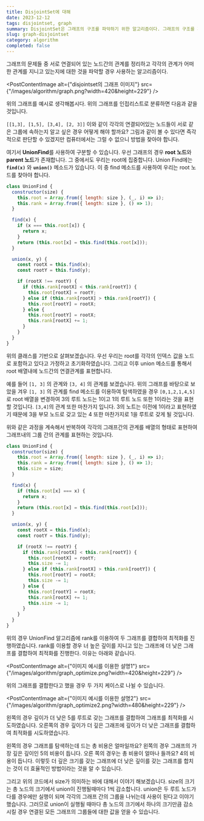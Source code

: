 ```yaml
---
title: DisjointSet에 대해
date: 2023-12-12
tags: disjointset, graph
summary: DisjointSet은 그래프의 구조를 파악하기 위한 알고리즘이다. 그래프의 구조를 파악하기 위해서는 각각의 노드들이 어떠한 관계를 지니고 있는지에 대한 것을 파악해야 한다. 이때 사용하는 알고리즘이 DisjointSet이고 이에 대해서 자세하게 알아보자.
slug: graph-disjointset
category: algorithm
completed: false
---
```


그래프의 문제들 중 서로 연결되어 있는 노드간의 관계를 정리하고 각각의 관계가 어떠한 관계를 지니고 있는지에 대한 것을 파악할 경우 사용하는 알고리즘이다.

<PostContentImage
  alt={"disjointset의 그래프 이미지"}
  src={"/images/algorithm/graph.png?width=420&height=229"}
/>

위의 그래프를 예시로 생각해봅시다. 위의 그래프를 인접리스트로 분류하면 다음과 같을 것입니다.

`[[1,3], [1,5], [3,4], [2, 3]]` 이와 같이 각각의 연결되어있는 노드들이 서로 같은 그룹에 속하는지 알고 싶은 경우 어떻게 해야 할까요? 그림과 같이 볼 수 있다면 즉각적으로 판단할 수 있겠지만 컴퓨터에서는 그럴 수 없으니 방법을 찾아야 합니다.

여기서 **UnionFind**를 사용하여 구분할 수 있습니다. 우선 그래프의 경우 **root 노드**와 **parent 노드**가 존재합니다. 그 중에서도 우리는 root에 집중합니다. Union Find에는 **`find(x)`** 와 **`union()`** 메소드가 있습니다. 이 중 find 메소드를 사용하여 우리는 root 노드를 찾아야 합니다.

```javascript
class UnionFind {
  constructor(size) {
    this.root = Array.from({ length: size }, (_, i) => i);
    this.rank = Array.from({ length: size }, () => 1);
  }

  find(x) {
    if (x === this.root[x]) {
      return x;
    }
    return (this.root[x] = this.find(this.root[x]));
  }

  union(x, y) {
    const rootX = this.find(x);
    const rootY = this.find(y);

    if (rootX !== rootY) {
      if (this.rank[rootX] < this.rank[rootY]) {
        this.root[rootX] = rootY;
      } else if (this.rank[rootX] > this.rank[rootY]) {
        this.root[rootY] = rootX;
      } else {
        this.root[rootY] = rootX;
        this.rank[rootX] += 1;
      }
    }
  }
}
```

위의 클래스를 기반으로 살펴보겠습니다. 우선 우리는 root를 각각의 인덱스 값을 노드로 포함하고 있다고 가정하고 초기화하였습니다. 그리고 이후 union 메소드를 통해서 root 배열내에 노드간의 연결관계를 표현합니다.

예를 들어 `[1, 3]` 의 관계와 `[3, 4]` 의 관계를 보겠습니다. 위의 그래프를 바탕으로 보았을 겨우 `[1, 3]` 의 관계를 find 메소드를 이용하여 탐색하였을 경우 `[0,1,2,1,4,5]`로 root 배열을 변경하여 3의 루트 노드는 1이고 1의 루트 노드 또한 1이라는 것을 표현할 것입니다. `[3,4]`의 관계 또한 마찬가지 입니다. 3의 노트는 이전에 1이라고 표현하였기 때문에 3을 부모 노드로 갖고 있는 4 또한 마찬가지로 1을 루트로 갖게 될 것입니다.

위와 같은 과정을 계속해서 반복하여 각각의 그래프간의 관계를 배열의 형태로 표현하여 그래프내의 그룹 간의 관계를 표현하는 것입니다.

```javascript
class UnionFind {
  constructor(size) {
    this.root = Array.from({ length: size }, (_, i) => i);
    this.rank = Array.from({ length: size }, () => 1);
    this.size = size;
  }

  find(x) {
    if (this.root[x] === x) {
      return x;
    }
    return (this.root[x] = this.find(this.root[x]));
  }

  union(x, y) {
    const rootX = this.find(x);
    const rootY = this.find(y);

    if (rootX !== rootY) {
      if (this.rank[rootX] < this.rank[rootY]) {
        this.root[rootX] = rootY;
        this.size -= 1;
      } else if (this.rank[rootX] > this.rank[rootY]) {
        this.root[rootY] = rootX;
        this.size -= 1;
      } else {
        this.root[rootY] = rootX;
        this.rank[rootX] += 1;
        this.size -= 1;
      }
    }
  }
}
```

위의 경우 UnionFind 알고리즘에 rank를 이용하여 두 그래프를 결합하여 최적화를 진행하였습니다. rank를 이용할 경우 너 높은 깊이를 지니고 있는 그래프에 더 낮은 그래프를 결합하여 최적화를 진행한다. 이유는 아래와 같습니다.

<PostContentImage
  alt={"이미지 예시를 이용한 설명1"}
  src={"/images/algorithm/graph_optimize.png?width=420&height=229"}
/>

위의 그래프를 결합한다고 했을 경우 두 가지 케이스로 나뉠 수 있습니다.

<PostContentImage
  alt={"이미지 예시를 이용한 설명2"}
  src={"/images/algorithm/graph_optimize2.png?width=480&height=229"}
/>

왼쪽의 경우 깊이가 더 낮은 5를 루트로 갖는 그래프를 결합하여 그래프를 최적화를 시도하였습니다. 오른쪽의 경우 깊이가 더 깊은 그래프에 깊이가 더 낮은 그래프를 결합하여 최적화를 시도하였습니다.

왼쪽의 경우 그래프를 탐색하는데 드는 총 비용은 얼마일까요? 왼쪽의 경우 그래프의 가장 깊은 깊이인 5의 비용이 듭니다. 오른 쪽의 경우는 총 비용이 얼마나 들까요? 4의 비용이 듭니다. 이렇듯 더 깊은 크기를 갖는 그래프에 더 낮은 깊이를 갖는 그래프를 합치는 것이 더 효율적인 방법이라는 것을 알 수 있습니다.

그리고 위의 코드에서 size가 의미하는 바에 대해서 이야기 해보겠습니다. size의 크기는 총 노드의 크기에서 union이 진행될때마다 1씩 감소합니다. union은 두 루트 노드가 다를 경우에만 실행이 되며 각각의 그래프 간의 그룹을 나뉘는데 사용이 된다고 이야기 했습니다. 그러므로 union이 실행될 때마다 총 노드의 크기에서 하나의 크기만큼 감소 시킬 경우 연결된 모든 그래프의 그룹들에 대한 값을 얻을 수 있습니다.
